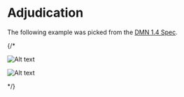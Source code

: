 
<Meta title="Use cases/Loan Originations/Adjudication/Overview" />

# Adjudication

The following example was picked from the [DMN 1.4 Spec](https://www.omg.org/spec/DMN/1.4/Beta1/PDF#page=180).

{/\* <p>

  <img src={dmnImage} alt="Alt text" title="title" />
</p>

<p>
  <img src={dataTypesImage} alt="Alt text" title="title" />
</p> */}
